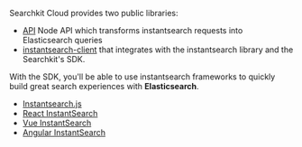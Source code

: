 Searchkit Cloud provides two public libraries:

- [API](./reference/api) Node API which transforms instantsearch requests into Elasticsearch queries
- [instantsearch-client](./reference/client) that integrates with the instantsearch library and the Searchkit's SDK.

With the SDK, you'll be able to use instantsearch frameworks to quickly build great search experiences with **Elasticsearch**.

- [Instantsearch.js](https://github.com/algolia/instantsearch.js)
- [React InstantSearch](https://github.com/algolia/react-instantsearch)
- [Vue InstantSearch](https://github.com/algolia/vue-instantsearch)
- [Angular InstantSearch](https://github.com/algolia/angular-instantsearch)
